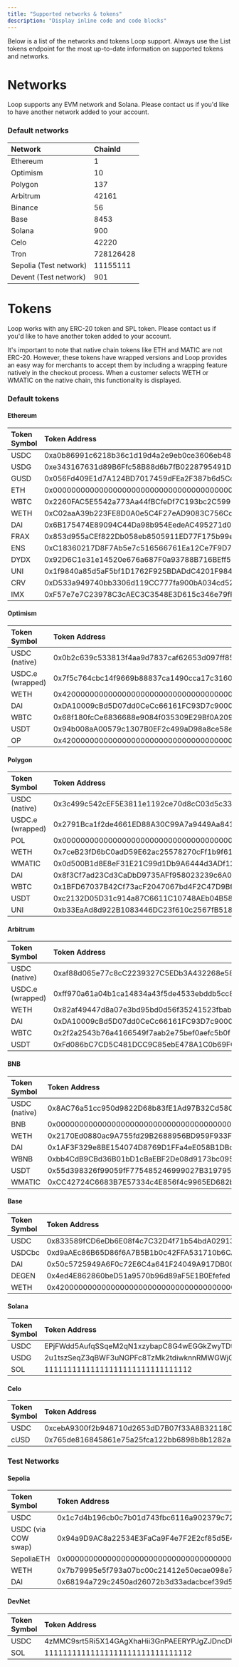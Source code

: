 ```yaml
---
title: "Supported networks & tokens"
description: "Display inline code and code blocks"
---
```


Below is a list of the networks and tokens Loop support. Always use the List tokens endpoint for the most up-to-date information on supported tokens and networks.

# **Networks**

Loop supports any EVM network and Solana. Please contact us if you'd like to have another network added to your account.

### **Default networks**

| **Network**            | **ChainId** |
| :--------------------- | :---------- |
| Ethereum               | 1           |
| Optimism               | 10          |
| Polygon                | 137         |
| Arbitrum               | 42161       |
| Binance                | 56          |
| Base                   | 8453        |
| Solana                 | 900         |
| Celo                   | 42220       |
| Tron                   | 728126428   |
| Sepolia (Test network) | 11155111    |
| Devent (Test network)  | 901         |

# **Tokens**

Loop works with any ERC-20 token and SPL token. Please contact us if you'd like to have another token added to your account.

It's important to note that native chain tokens like ETH and MATIC are not ERC-20. However, these tokens have wrapped versions and Loop provides an easy way for merchants to accept them by including a wrapping feature natively in the checkout process. When a customer selects WETH or WMATIC on the native chain, this functionality is displayed.

### **Default tokens**

#### **Ethereum**

| **Token Symbol** | **Token Address**                          |
| :--------------- | :----------------------------------------- |
| USDC             | 0xa0b86991c6218b36c1d19d4a2e9eb0ce3606eb48 |
| USDG             | 0xe343167631d89B6Ffc58B88d6b7fB0228795491D |
| GUSD             | 0x056Fd409E1d7A124BD7017459dFEa2F387b6d5Cd |
| ETH              | 0x0000000000000000000000000000000000000000 |
| WBTC             | 0x2260FAC5E5542a773Aa44fBCfeDf7C193bc2C599 |
| WETH             | 0xC02aaA39b223FE8D0A0e5C4F27eAD9083C756Cc2 |
| DAI              | 0x6B175474E89094C44Da98b954EedeAC495271d0F |
| FRAX             | 0x853d955aCEf822Db058eb8505911ED77F175b99e |
| ENS              | 0xC18360217D8F7Ab5e7c516566761Ea12Ce7F9D72 |
| DYDX             | 0x92D6C1e31e14520e676a687F0a93788B716BEff5 |
| UNI              | 0x1f9840a85d5aF5bf1D1762F925BDADdC4201F984 |
| CRV              | 0xD533a949740bb3306d119CC777fa900bA034cd52 |
| IMX              | 0xF57e7e7C23978C3cAEC3C3548E3D615c346e79fF |

#### **Optimism**

| **Token Symbol** | **Token Address**                          |
| :--------------- | :----------------------------------------- |
| USDC (native)    | 0x0b2c639c533813f4aa9d7837caf62653d097ff85 |
| USDC.e (wrapped) | 0x7f5c764cbc14f9669b88837ca1490cca17c31607 |
| WETH             | 0x4200000000000000000000000000000000000006 |
| DAI              | 0xDA10009cBd5D07dd0CeCc66161FC93D7c9000da1 |
| WBTC             | 0x68f180fcCe6836688e9084f035309E29Bf0A2095 |
| USDT             | 0x94b008aA00579c1307B0EF2c499aD98a8ce58e58 |
| OP               | 0x4200000000000000000000000000000000000042 |

#### **Polygon**

| **Token Symbol** | **Token Address**                          |
| :--------------- | :----------------------------------------- |
| USDC (native)    | 0x3c499c542cEF5E3811e1192ce70d8cC03d5c3359 |
| USDC.e (wrapped) | 0x2791Bca1f2de4661ED88A30C99A7a9449Aa84174 |
| POL              | 0x0000000000000000000000000000000000000000 |
| WETH             | 0x7ceB23fD6bC0adD59E62ac25578270cFf1b9f619 |
| WMATIC           | 0x0d500B1d8E8eF31E21C99d1Db9A6444d3ADf1270 |
| DAI              | 0x8f3Cf7ad23Cd3CaDbD9735AFf958023239c6A063 |
| WBTC             | 0x1BFD67037B42Cf73acF2047067bd4F2C47D9BfD6 |
| USDT             | 0xc2132D05D31c914a87C6611C10748AEb04B58e8F |
| UNI              | 0xb33EaAd8d922B1083446DC23f610c2567fB5180f |

#### **Arbitrum**

| **Token Symbol** | **Token Address**                          |
| :--------------- | :----------------------------------------- |
| USDC (native)    | 0xaf88d065e77c8cC2239327C5EDb3A432268e5831 |
| USDC.e (wrapped) | 0xff970a61a04b1ca14834a43f5de4533ebddb5cc8 |
| WETH             | 0x82af49447d8a07e3bd95bd0d56f35241523fbab1 |
| DAI              | 0xDA10009cBd5D07dd0CeCc66161FC93D7c9000da1 |
| WBTC             | 0x2f2a2543b76a4166549f7aab2e75bef0aefc5b0f |
| USDT             | 0xFd086bC7CD5C481DCC9C85ebE478A1C0b69FCbb9 |

#### **BNB**

| **Token Symbol** | **Token Address**                          |
| :--------------- | :----------------------------------------- |
| USDC (native)    | 0x8AC76a51cc950d9822D68b83fE1Ad97B32Cd580d |
| BNB              | 0x0000000000000000000000000000000000000000 |
| WETH             | 0x2170Ed0880ac9A755fd29B2688956BD959F933F8 |
| DAI              | 0x1AF3F329e8BE154074D8769D1FFa4eE058B1DBc3 |
| WBNB             | 0xbb4CdB9CBd36B01bD1cBaEBF2De08d9173bc095c |
| USDT             | 0x55d398326f99059fF775485246999027B3197955 |
| WMATIC           | 0xCC42724C6683B7E57334c4E856f4c9965ED682bD |

#### **Base**

| **Token Symbol** | **Token Address**                          |
| :--------------- | :----------------------------------------- |
| USDC             | 0x833589fCD6eDb6E08f4c7C32D4f71b54bdA02913 |
| USDCbc           | 0xd9aAEc86B65D86f6A7B5B1b0c42FFA531710b6CA |
| DAI              | 0x50c5725949A6F0c72E6C4a641F24049A917DB0Cb |
| DEGEN            | 0x4ed4E862860beD51a9570b96d89aF5E1B0Efefed |
| WETH             | 0x4200000000000000000000000000000000000006 |

#### **Solana**

| **Token Symbol** | **Token Address**                            |
| :--------------- | :------------------------------------------- |
| USDC             | EPjFWdd5AufqSSqeM2qN1xzybapC8G4wEGGkZwyTDt1v |
| USDG             | 2u1tszSeqZ3qBWF3uNGPFc8TzMk2tdiwknnRMWGWjGWH |
| SOL              | 11111111111111111111111111111112             |

#### **Celo**

| **Token Symbol** | **Token Address**                          |
| :--------------- | :----------------------------------------- |
| USDC             | 0xcebA9300f2b948710d2653dD7B07f33A8B32118C |
| cUSD             | 0x765de816845861e75a25fca122bb6898b8b1282a |

### **Test Networks**

#### **Sepolia**

| **Token Symbol**    | **Token Address**                          |
| :------------------ | :----------------------------------------- |
| USDC                | 0x1c7d4b196cb0c7b01d743fbc6116a902379c7238 |
| USDC (via COW swap) | 0x94a9D9AC8a22534E3FaCa9F4e7F2E2cf85d5E4C8 |
| SepoliaETH          | 0x0000000000000000000000000000000000000000 |
| WETH                | 0x7b79995e5f793a07bc00c21412e50ecae098e7f9 |
| DAI                 | 0x68194a729c2450ad26072b3d33adacbcef39d574 |

#### **DevNet**

| **Token Symbol** | **Token Address**                            |
| :--------------- | :------------------------------------------- |
| USDC             | 4zMMC9srt5Ri5X14GAgXhaHii3GnPAEERYPJgZJDncDU |
| SOL              | 11111111111111111111111111111112             |